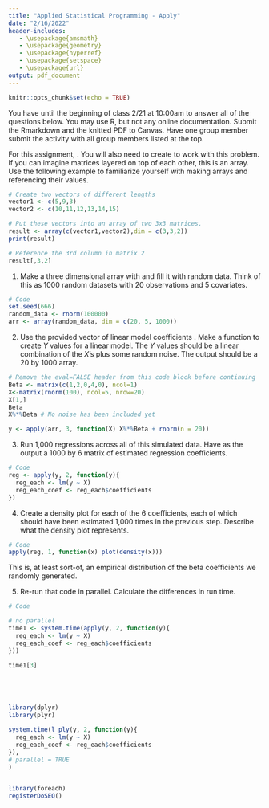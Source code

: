 ```yaml
---
title: "Applied Statistical Programming - Apply"
date: "2/16/2022"
header-includes:
   - \usepackage{amsmath}
   - \usepackage{geometry}
   - \usepackage{hyperref}
   - \usepackage{setspace}
   - \usepackage{url}
output: pdf_document
---
```


```r
knitr::opts_chunk$set(echo = TRUE)
```

\textbf{Write the R code to answer the following questions. Write the code, and then show what the computer returns when that code is run. Thoroughly comment your solutions.}

You have until the beginning of class 2/21 at 10:00am to answer all of the questions below. You may use R, but not any online documentation. Submit the Rmarkdown and the knitted PDF to Canvas. Have one group member submit the activity with all group members listed at the top.

\section*{A simulation experiment using \texttt{apply} \& \texttt{plyr}}
\bigskip

\noindent For this assignment, \textbf{you cannot use looping structures}. You will also need to create \textit{arrays} to work with this problem. If you can imagine matrices layered on top of each other, this is an array. Use the following example to familiarize yourself with making arrays and referencing their values.

```r
# Create two vectors of different lengths
vector1 <- c(5,9,3)
vector2 <- c(10,11,12,13,14,15)

# Put these vectors into an array of two 3x3 matrices.
result <- array(c(vector1,vector2),dim = c(3,3,2))
print(result)
```
\medskip

```r
# Reference the 3rd column in matrix 2
result[,3,2]
```
\newpage

1. Make a three dimensional array with \texttt{dim=c(20,5, 1000)} and fill it with random data. Think of this as 1000 random datasets with 20 observations and 5 covariates.
```r
# Code
set.seed(666)
random_data <- rnorm(100000)
arr <- array(random_data, dim = c(20, 5, 1000))

```
\medskip

2. Use the provided vector of linear model coefficients \texttt{Beta}. Make a function to create $Y$ values for a linear model. The $Y$ values should be a linear combination of the $X$'s plus some random noise. The output should be a 20 by 1000 array.
```r
# Remove the eval=FALSE header from this code block before continuing
Beta <- matrix(c(1,2,0,4,0), ncol=1)
X<-matrix(rnorm(100), ncol=5, nrow=20)
X[1,]
Beta
X%*%Beta # No noise has been included yet

y <- apply(arr, 3, function(X) X%*%Beta + rnorm(n = 20))
```
\medskip

3. Run 1,000 regressions across all of this simulated data.  Have as the output a 1000 by 6 matrix of estimated regression coefficients.
```r
# Code
reg <- apply(y, 2, function(y){
  reg_each <- lm(y ~ X)
  reg_each_coef <- reg_each$coefficients
})


```
\medskip

4. Create a density plot for each of the 6 coefficients, each of which should have been estimated 1,000 times in the previous step. Describe what the density plot represents.
```r
# Code
apply(reg, 1, function(x) plot(density(x)))
```

This is, at least sort-of, an empirical distribution of the beta coefficients we randomly generated.
\medskip

5. Re-run that code in parallel. Calculate the differences in run time.
```r
# Code

# no parallel
time1 <- system.time(apply(y, 2, function(y){
  reg_each <- lm(y ~ X)
  reg_each_coef <- reg_each$coefficients
}))

time1[3]





library(dplyr)
library(plyr)

system.time(l_ply(y, 2, function(y){
  reg_each <- lm(y ~ X)
  reg_each_coef <- reg_each$coefficients
}),
# parallel = TRUE
)


library(foreach)
registerDoSEQ()
```


